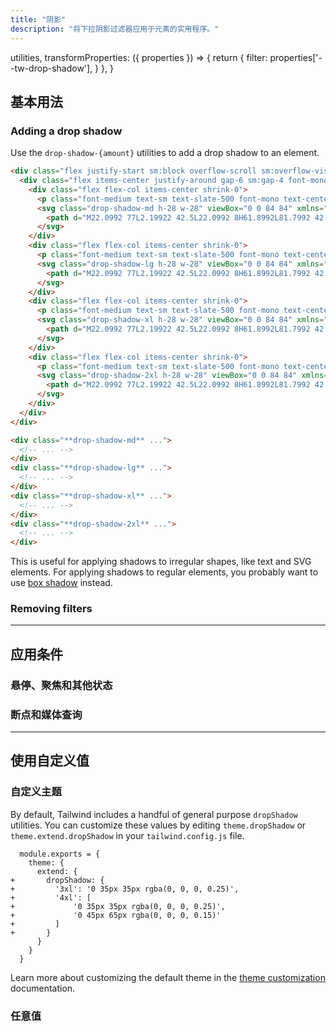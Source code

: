```yaml
---
title: "阴影"
description: "将下拉阴影过滤器应用于元素的实用程序。"
---
```



  utilities,
  transformProperties: ({ properties }) => {
    return {
      filter: properties['--tw-drop-shadow'],
    }
  },
}

## 基本用法

### Adding a drop shadow

Use the `drop-shadow-{amount}` utilities to add a drop shadow to an element.

```html {{ example: { p: 'none', lightOnly: true } }}
<div class="flex justify-start sm:block overflow-scroll sm:overflow-visible scroll-p-8">
  <div class="flex items-center justify-around gap-6 sm:gap-4 font-mono font-bold shrink-0 p-8">
    <div class="flex flex-col items-center shrink-0">
      <p class="font-medium text-sm text-slate-500 font-mono text-center mb-3">drop-shadow-md</p>
      <svg class="drop-shadow-md h-28 w-28" viewBox="0 0 84 84" xmlns="http://www.w3.org/2000/svg">
        <path d="M22.0992 77L2.19922 42.5L22.0992 8H61.8992L81.7992 42.5L61.8992 77H22.0992Z" fill="#fff"/>
      </svg>
    </div>
    <div class="flex flex-col items-center shrink-0">
      <p class="font-medium text-sm text-slate-500 font-mono text-center mb-3">drop-shadow-lg</p>
      <svg class="drop-shadow-lg h-28 w-28" viewBox="0 0 84 84" xmlns="http://www.w3.org/2000/svg">
        <path d="M22.0992 77L2.19922 42.5L22.0992 8H61.8992L81.7992 42.5L61.8992 77H22.0992Z" fill="#fff"/>
      </svg>
    </div>
    <div class="flex flex-col items-center shrink-0">
      <p class="font-medium text-sm text-slate-500 font-mono text-center mb-3">drop-shadow-xl</p>
      <svg class="drop-shadow-xl h-28 w-28" viewBox="0 0 84 84" xmlns="http://www.w3.org/2000/svg">
        <path d="M22.0992 77L2.19922 42.5L22.0992 8H61.8992L81.7992 42.5L61.8992 77H22.0992Z" fill="#fff"/>
      </svg>
    </div>
    <div class="flex flex-col items-center shrink-0">
      <p class="font-medium text-sm text-slate-500 font-mono text-center mb-3">drop-shadow-2xl</p>
      <svg class="drop-shadow-2xl h-28 w-28" viewBox="0 0 84 84" xmlns="http://www.w3.org/2000/svg">
        <path d="M22.0992 77L2.19922 42.5L22.0992 8H61.8992L81.7992 42.5L61.8992 77H22.0992Z" fill="#fff"/>
      </svg>
    </div>
  </div>
</div>
```

```html
<div class="**drop-shadow-md** ...">
  <!-- ... -->
</div>
<div class="**drop-shadow-lg** ...">
  <!-- ... -->
</div>
<div class="**drop-shadow-xl** ...">
  <!-- ... -->
</div>
<div class="**drop-shadow-2xl** ...">
  <!-- ... -->
</div>
```

This is useful for applying shadows to irregular shapes, like text and SVG elements. For applying shadows to regular elements, you probably want to use [box shadow](/docs/box-shadow) instead.

### Removing filters

<RemovingFilters defaultClass="blur-md invert drop-shadow-xl" />

---

## <Heading ignore>应用条件</Heading>

### <Heading ignore>悬停、聚焦和其他状态</Heading>

<HoverFocusAndOtherStates defaultClass="drop-shadow-md" featuredClass="drop-shadow-xl" />

### <Heading ignore>断点和媒体查询</Heading>

<BreakpointsAndMediaQueries defaultClass="drop-shadow-md" featuredClass="drop-shadow-xl" />

---

## 使用自定义值

### 自定义主题

By default, Tailwind includes a handful of general purpose `dropShadow` utilities. You can customize these values by editing `theme.dropShadow` or `theme.extend.dropShadow` in your `tailwind.config.js` file.

```diff-js {{ filename: 'tailwind.config.js' }}
  module.exports = {
    theme: {
      extend: {
+       dropShadow: {
+         '3xl': '0 35px 35px rgba(0, 0, 0, 0.25)',
+         '4xl': [
+             '0 35px 35px rgba(0, 0, 0, 0.25)',
+             '0 45px 65px rgba(0, 0, 0, 0.15)'
+         ]
+       }
      }
    }
  }
```

Learn more about customizing the default theme in the [theme customization](/docs/theme#customizing-the-default-theme) documentation.

### 任意值

<ArbitraryValues property="drop-shadow" featuredClass="drop-shadow-[0_35px_35px_rgba(0,0,0,0.25)]" />
